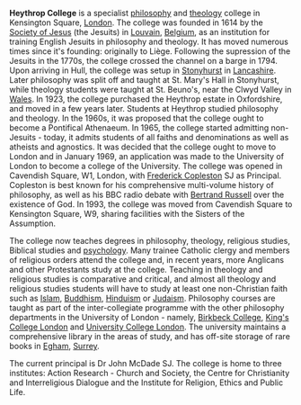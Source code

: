 {{subpages}}

'''Heythrop College''' is a specialist [[philosophy]] and [[theology]] college in Kensington Square, [[London]]. The college was founded in 1614 by the [[Society of Jesus]] (the Jesuits) in [[Louvain]], [[Belgium]], as an institution for training English Jesuits in philosophy and theology. It has moved numerous times since it's founding: originally to Liège. Following the supression of the Jesuits in the 1770s, the college crossed the channel on a barge in 1794. Upon arriving in Hull, the college was setup in [[Stonyhurst]] in [[Lancashire]]. Later philosophy was split off and taught at St. Mary's Hall in Stonyhurst, while theology students were taught at St. Beuno's, near the Clwyd Valley in [[Wales]]. In 1923, the college purchased the Heythrop estate in Oxfordshire, and moved in a few years later. Students at Heythrop studied philosophy and theology. In the 1960s, it was proposed that the college ought to become a Pontifical Athenaeum. In 1965, the college started admitting non-Jesuits - today, it admits students of all faiths and denominations as well as atheists and agnostics. It was decided that the college ought to move to London and in January 1969, an application was made to the University of London to become a college of the University. The college was opened in Cavendish Square, W1, London, with [[Frederick Copleston]] SJ as Principal. Copleston is best known for his comprehensive multi-volume history of philosophy, as well as his BBC radio debate with [[Bertrand Russell]] over the existence of God. In 1993, the college was moved from Cavendish Square to Kensington Square, W9, sharing facilities with the Sisters of the Assumption.

The college now teaches degrees in philosophy, theology, religious studies, Biblical studies and [[psychology]]. Many trainee Catholic clergy and members of religious orders attend the college and, in recent years, more Anglicans and other Protestants study at the college. Teaching in theology and religious studies is comparative and critical, and almost all theology and religious studies students will have to study at least one non-Christian faith such as [[Islam]], [[Buddhism]], [[Hinduism]] or [[Judaism]]. Philosophy courses are taught as part of the inter-collegiate programme with the other philosophy departments in the University of London - namely, [[Birkbeck College]], [[King's College London]] and [[University College London]]. The university maintains a comprehensive library in the areas of study, and has off-site storage of rare books in [[Egham]], [[Surrey]].

The current principal is Dr John McDade SJ. The college is home to three institutes: Action Research - Church and Society, the Centre for Christianity and Interreligious Dialogue and the Institute for Religion, Ethics and Public Life.